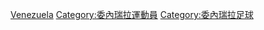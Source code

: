 {{Commons cat|Association football players from Venezuela}}

[[Category:各国足球运动员|Venezuela]]
[[Category:委內瑞拉運動員|Category:委內瑞拉運動員]]
[[Category:委內瑞拉足球|Category:委內瑞拉足球]]